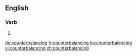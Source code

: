 
==English==

===Verb===
{{head|en|present participle}}

# {{present participle of|counterbalance|lang=en|nocat=1}}

[[de:counterbalancing]]
[[fr:counterbalancing]]
[[hu:counterbalancing]]
[[vi:counterbalancing]]
[[zh:counterbalancing]]